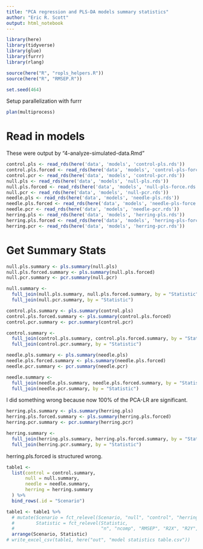 ```yaml
---
title: "PCA regression and PLS-DA models summary statistics"
author: "Eric R. Scott"
output: html_notebook
---
```


```r
library(here)
library(tidyverse)
library(glue)
library(furrr)
library(rlang)

source(here("R", "ropls_helpers.R"))
source(here("R", "RMSEP.R"))

set.seed(464)
```

Setup parallelization with furrr

```r
plan(multiprocess)
```

# Read in models
These were output by "4-analyze-simulated-data.Rmd"

```r
control.pls <- read_rds(here('data', 'models', 'control-pls.rds'))
control.pls.forced <- read_rds(here('data', 'models', 'control-pls-force.rds'))
control.pcr <- read_rds(here('data', 'models', 'control-pcr.rds'))
null.pls <- read_rds(here('data', 'models', 'null-pls.rds'))
null.pls.forced <- read_rds(here('data', 'models', 'null-pls-force.rds'))
null.pcr <- read_rds(here('data', 'models', 'null-pcr.rds'))
needle.pls <- read_rds(here('data', 'models', 'needle-pls.rds'))
needle.pls.forced <- read_rds(here('data', 'models', 'needle-pls-force.rds'))
needle.pcr <- read_rds(here('data', 'models', 'needle-pcr.rds'))
herring.pls <- read_rds(here('data', 'models', 'herring-pls.rds'))
herring.pls.forced <- read_rds(here('data', 'models', 'herring-pls-force.rds'))
herring.pcr <- read_rds(here('data', 'models', 'herring-pcr.rds'))
```


# Get Summary Stats

```r
null.pls.summary <- pls.summary(null.pls)
null.pls.forced.summary <- pls.summary(null.pls.forced)
null.pcr.summary <- pcr.summary(null.pcr)

null.summary <-
  full_join(null.pls.summary, null.pls.forced.summary, by = "Statistic") %>%
  full_join(null.pcr.summary, by = "Statistic")
```


```r
control.pls.summary <- pls.summary(control.pls)
control.pls.forced.summary <- pls.summary(control.pls.forced)
control.pcr.summary <- pcr.summary(control.pcr)

control.summary <-
  full_join(control.pls.summary, control.pls.forced.summary, by = "Statistic") %>%
  full_join(control.pcr.summary, by = "Statistic")
```


```r
needle.pls.summary <- pls.summary(needle.pls)
needle.pls.forced.summary <- pls.summary(needle.pls.forced)
needle.pcr.summary <- pcr.summary(needle.pcr)

needle.summary <-
  full_join(needle.pls.summary, needle.pls.forced.summary, by = "Statistic") %>%
  full_join(needle.pcr.summary, by = "Statistic")
```
I did something wrong because now 100% of the PCA-LR are significant.

```r
herring.pls.summary <- pls.summary(herring.pls)
herring.pls.forced.summary <- pls.summary(herring.pls.forced)
herring.pcr.summary <- pcr.summary(herring.pcr)

herring.summary <-
  full_join(herring.pls.summary, herring.pls.forced.summary, by = "Statistic") %>% 
  full_join(herring.pcr.summary, by = "Statistic")
```

herring.pls.forced is structured wrong.


```r
table1 <-
  list(control = control.summary,
       null = null.summary,
       needle = needle.summary,
       herring = herring.summary
  ) %>%
  bind_rows(.id = "Scenario")
```


```r
table1 <- table1 %>% 
  # mutate(Scenario = fct_relevel(Scenario, "null", "control", "herring", "needle"),
  #        Statistic = fct_relevel(Statistic,
  #                                "n", "ncomp", "RMSEP", "R2X", "R2Y", "Q2", "pR2", "pQ2", "p")) %>% 
  arrange(Scenario, Statistic)
# write_excel_csv(table1, here("out", "model statistics table.csv"))
```




